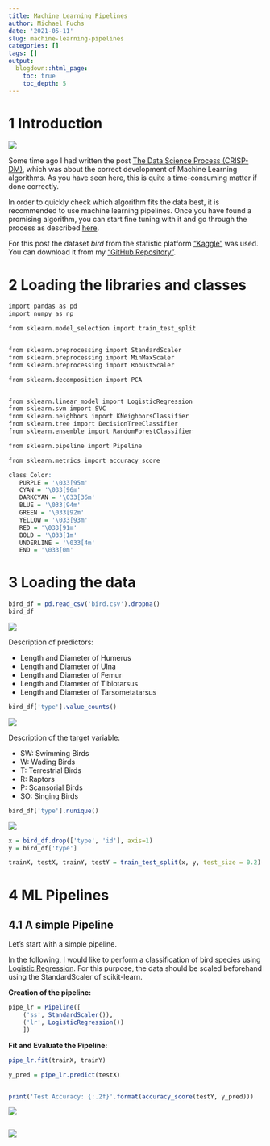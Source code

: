 ```yaml
---
title: Machine Learning Pipelines
author: Michael Fuchs
date: '2021-05-11'
slug: machine-learning-pipelines
categories: []
tags: []
output:
  blogdown::html_page:
    toc: true
    toc_depth: 5
---
```



# 1 Introduction


![](/post/2021-05-11-machine-learning-pipelines_files/p121s1.png)


Some time ago I had written the post [The Data Science Process (CRISP-DM)](https://michael-fuchs-python.netlify.app/2020/08/21/the-data-science-process-crisp-dm/), which was about the correct development of Machine Learning algorithms. As you have seen here, this is quite a time-consuming matter if done correctly.

In order to quickly check which algorithm fits the data best, it is recommended to use machine learning pipelines. Once you have found a promising algorithm, you can start fine tuning with it and go through the process as described [here](https://michael-fuchs-python.netlify.app/2020/08/21/the-data-science-process-crisp-dm/#data-science-best-practice-guidlines-for-ml-model-development).  



For this post the dataset *bird* from the statistic platform ["Kaggle"](https://www.kaggle.com) was used. You can download it from my ["GitHub Repository"](https://github.com/MFuchs1989/Datasets-and-Miscellaneous/tree/main/datasets).



# 2 Loading the libraries and classes


```r
import pandas as pd
import numpy as np

from sklearn.model_selection import train_test_split


from sklearn.preprocessing import StandardScaler
from sklearn.preprocessing import MinMaxScaler
from sklearn.preprocessing import RobustScaler

from sklearn.decomposition import PCA


from sklearn.linear_model import LogisticRegression
from sklearn.svm import SVC
from sklearn.neighbors import KNeighborsClassifier
from sklearn.tree import DecisionTreeClassifier
from sklearn.ensemble import RandomForestClassifier

from sklearn.pipeline import Pipeline

from sklearn.metrics import accuracy_score
```


```r
class Color:
   PURPLE = '\033[95m'
   CYAN = '\033[96m'
   DARKCYAN = '\033[36m'
   BLUE = '\033[94m'
   GREEN = '\033[92m'
   YELLOW = '\033[93m'
   RED = '\033[91m'
   BOLD = '\033[1m'
   UNDERLINE = '\033[4m'
   END = '\033[0m'
```



# 3 Loading the data


```r
bird_df = pd.read_csv('bird.csv').dropna()
bird_df
```

![](/post/2021-05-11-machine-learning-pipelines_files/p121p1.png)


Description of predictors:

+ Length and Diameter of Humerus
+ Length and Diameter of Ulna
+ Length and Diameter of Femur
+ Length and Diameter of Tibiotarsus
+ Length and Diameter of Tarsometatarsus


```r
bird_df['type'].value_counts()
```

![](/post/2021-05-11-machine-learning-pipelines_files/p121p2.png)


Description of the target variable:

+ SW: Swimming Birds
+ W: Wading Birds
+ T: Terrestrial Birds
+ R: Raptors
+ P: Scansorial Birds
+ SO: Singing Birds


```r
bird_df['type'].nunique()
```

![](/post/2021-05-11-machine-learning-pipelines_files/p121p3.png)



```r
x = bird_df.drop(['type', 'id'], axis=1)
y = bird_df['type']

trainX, testX, trainY, testY = train_test_split(x, y, test_size = 0.2)
```




# 4 ML Pipelines


## 4.1 A simple Pipeline


Let's start with a simple pipeline.

In the following, I would like to perform a classification of bird species using [Logistic Regression](https://michael-fuchs-python.netlify.app/2019/10/31/introduction-to-logistic-regression/). For this purpose, the data should be scaled beforehand using the StandardScaler of scikit-learn.


**Creation of the pipeline:**

```r
pipe_lr = Pipeline([
    ('ss', StandardScaler()),
    ('lr', LogisticRegression())
    ])
```

**Fit and Evaluate the Pipeline:**

```r
pipe_lr.fit(trainX, trainY)
```


```r
y_pred = pipe_lr.predict(testX)


print('Test Accuracy: {:.2f}'.format(accuracy_score(testY, y_pred)))
```

![](/post/2021-05-11-machine-learning-pipelines_files/p121p4.png)







```r

```

![](/post/2021-05-11-machine-learning-pipelines_files/p121p.png)

















